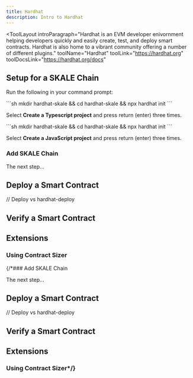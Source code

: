```yaml
---
title: Hardhat
description: Intro to Hardhat
---
```


<ToolLayout
	introParagraph="Hardhat is an EVM developer enivornment helping developers quickly and easily create, test, and deploy smart contracts. Hardhat is also home to a vibrant community offering a number of different plugins."
	toolName="Hardhat"
	toolLink="https://hardhat.org"
	toolDocsLink="https://hardhat.org/docs"
>

## Setup for a SKALE Chain

Run the following in your command prompt:

<Tabs>
<TabItem label="Typescript">
```sh
mkdir hardhat-skale && cd hardhat-skale && npx hardhat init
```

Select **Create a Typescript project** and press return (enter) three times.

</TabItem>
<TabItem label="JavaScript">
```sh
mkdir hardhat-skale && cd hardhat-skale && npx hardhat init
```

Select **Create a JavaScript project** and press return (enter) three times.

### Add SKALE Chain

The next step...

## Deploy a Smart Contract

// Deploy vs hardhat-deploy

## Verify a Smart Contract

## Extensions

### Using Contract Sizer
</TabItem>
</Tabs>

{/*### Add SKALE Chain

The next step...

## Deploy a Smart Contract

// Deploy vs hardhat-deploy

## Verify a Smart Contract

## Extensions

### Using Contract Sizer*/}
</ToolLayout>
